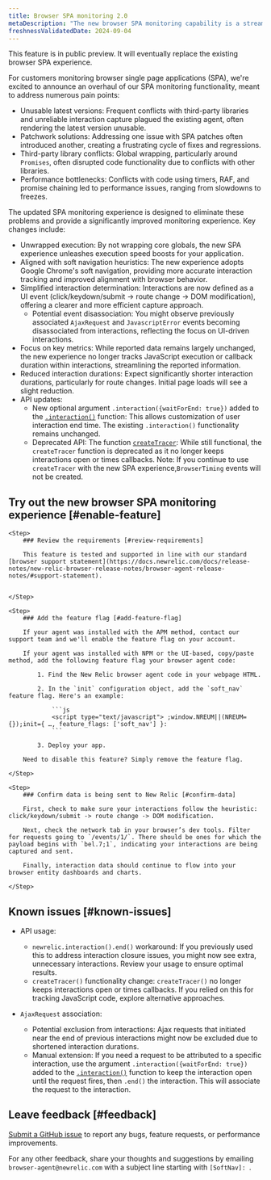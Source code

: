 ```yaml
---
title: Browser SPA monitoring 2.0
metaDescription: "The new browser SPA monitoring capability is a streamlined way to monitor your users' experience and app performance."
freshnessValidatedDate: 2024-09-04
---
```


<Callout variant="important">
    This feature is in public preview. It will eventually replace the existing browser SPA experience.
    </Callout> 

For customers monitoring browser single page applications (SPA), we're excited to announce an overhaul of our SPA monitoring functionality, meant to address numerous pain points:

* Unusable latest versions: Frequent conflicts with third-party libraries and unreliable interaction capture plagued the existing agent, often rendering the latest version unusable.
* Patchwork solutions: Addressing one issue with SPA patches often introduced another, creating a frustrating cycle of fixes and regressions.
* Third-party library conflicts: Global wrapping, particularly around `Promises`, often disrupted code functionality due to conflicts with other libraries.
* Performance bottlenecks: Conflicts with code using timers, RAF, and promise chaining led to performance issues, ranging from slowdowns to freezes.

The updated SPA monitoring experience is designed to eliminate these problems and provide a significantly improved monitoring experience. Key changes include:

* Unwrapped execution: By not wrapping core globals, the new SPA experience unleashes execution speed boosts for your application.
* Aligned with soft navigation heuristics: The new experience adopts Google Chrome's soft navigation, providing more accurate interaction tracking and improved alignment with browser behavior.
* Simplified interaction determination: Interactions are now defined as a UI event (click/keydown/submit -> route change -> DOM modification), offering a clearer and more efficient capture approach.
    * Potential event disassociation: You might observe previously associated `AjaxRequest` and `JavascriptError` events becoming disassociated from interactions, reflecting the focus on UI-driven interactions.
* Focus on key metrics: While reported data remains largely unchanged, the new experience no longer tracks JavaScript execution or callback duration within interactions, streamlining the reported information.
* Reduced interaction durations: Expect significantly shorter interaction durations, particularly for route changes. Initial page loads will see a slight reduction.
* API updates:
    * New optional argument `.interaction({waitForEnd: true})` added to the [`.interaction()`](/docs/browser/new-relic-browser/browser-apis/interaction/) function: This allows customization of user interaction end time. The existing `.interaction()` functionality remains unchanged.
    * Deprecated API: The function [`createTracer`](/docs/browser/new-relic-browser/browser-apis/createtracer/): While still functional, the `createTracer` function is deprecated as it no longer keeps interactions open or times callbacks. Note: If you continue to use `createTracer` with the new SPA experience,`BrowserTiming` events will not be created.

## Try out the new browser SPA monitoring experience [#enable-feature]

<Steps>

    <Step>
        ### Review the requirements [#review-requirements]

        This feature is tested and supported in line with our standard [browser support statement](https://docs.newrelic.com/docs/release-notes/new-relic-browser-release-notes/browser-agent-release-notes/#support-statement).


    </Step>

    <Step>
        ### Add the feature flag [#add-feature-flag]

        If your agent was installed with the APM method, contact our support team and we'll enable the feature flag on your account.
        
        If your agent was installed with NPM or the UI-based, copy/paste method, add the following feature flag your browser agent code:

            1. Find the New Relic browser agent code in your webpage HTML.

            2. In the `init` configuration object, add the `soft_nav` feature flag. Here's an example:

                ```js
                <script type="text/javascript"> ;window.NREUM||(NREUM={});init={ …, feature_flags: ['soft_nav'] }:
                ```

            3. Deploy your app.

        Need to disable this feature? Simply remove the feature flag.
            
    </Step>

    <Step>
        ### Confirm data is being sent to New Relic [#confirm-data]

        First, check to make sure your interactions follow the heuristic: click/keydown/submit -> route change -> DOM modification.

        Next, check the network tab in your browser’s dev tools. Filter for requests going to `/events/1/`. There should be ones for which the payload begins with `bel.7;1`, indicating your interactions are being captured and sent.

        Finally, interaction data should continue to flow into your browser entity dashboards and charts.

    </Step>

</Steps>

## Known issues [#known-issues]

* API usage:

    * `newrelic.interaction().end()` workaround: If you previously used this to address interaction closure issues, you might now see extra, unnecessary interactions. Review your usage to ensure optimal results.
    * `createTracer()` functionality change: `createTracer()` no longer keeps interactions open or times callbacks. If you relied on this for tracking JavaScript code, explore alternative approaches.

* `AjaxRequest` association:
    * Potential exclusion from interactions: Ajax requests that initiated near the end of previous interactions might now be excluded due to shortened interaction durations.
    * Manual extension: If you need a request to be attributed to a specific interaction, use the argument `.interaction({waitForEnd: true})` added to the [`.interaction()`](/docs/browser/new-relic-browser/browser-apis/interaction/) function to keep the interaction open until the request fires, then `.end()` the interaction. This will associate the request to the interaction.

## Leave feedback [#feedback]

[Submit a GitHub issue](https://github.com/newrelic/newrelic-browser-agent/issues) to report any bugs, feature requests, or performance improvements.

For any other feedback, share your thoughts and suggestions by emailing `browser-agent@newrelic.com` with a subject line starting with `[SoftNav]: `.

